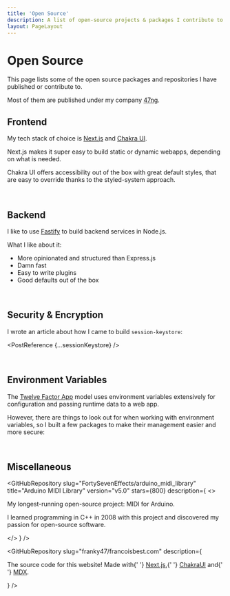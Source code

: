 ```yaml
---
title: 'Open Source'
description: A list of open-source projects & packages I contribute to.
layout: PageLayout
---
```



# Open Source

This page lists some of the open source packages and repositories I have published or contribute to.

Most of them are published under my company [47ng](https://github.com/47ng).

## Frontend

My tech stack of choice is [Next.js](https://nextjs.org) and [Chakra UI](https://chakra-ui.com).

Next.js makes it super easy to build static or dynamic webapps, depending on
what is needed.

Chakra UI offers accessibility out of the box with great default styles, that are
easy to override thanks to the styled-system approach.

<GitHubRepository
  slug="47ng/chakra-next"
  description="Opinionated design system for React, based on Chakra UI + Next.js, written in TypeScript"
  npm="@47ng/chakra-next"
  version="v2.4.2"
/>

<br />

## Backend

I like to use [Fastify](https://fastify.io) to build backend services in Node.js.

What I like about it:

- More opinionated and structured than Express.js
- Damn fast
- Easy to write plugins
- Good defaults out of the box

<GitHubRepository
  slug="47ng/fastify-micro"
  description="Opinionated Node.js microservices framework built on fastify ⚡️"
  npm="fastify-micro"
/>

<GitHubRepository
  slug="fastify-cron"
  description="Run cron jobs alongside your Fastify server 👷"
  npm="fastify-cron"
/>

<br />

## Security & Encryption

<GitHubRepository
  slug="47ng/session-keystore"
  description="Secure cryptographic key storage in the browser and Node.js"
  npm="session-keystore"
/>

I wrote an article about how I came to build `session-keystore`:


<PostReference {...sessionKeystore} />

<GitHubRepository
  slug="47ng/cloak"
  description="Serialized AES-GCM 256 encryption, decryption and key management in the browser & Node.js"
  npm="@47ng/cloak"
/>

<br />

## Environment Variables

The [Twelve Factor App](https://12factor.net/config) model uses environment
variables extensively for configuration and passing runtime data to a web app.

However, there are things to look out for when working with environment
variables, so I built a few packages to make their management easier and more
secure:

<GitHubRepository
  slug="47ng/redact-env"
  description="Redact values of critical environment variables in a string"
  npm="redact-env"
/>

<GitHubRepository
  slug="47ng/env-alias"
  description="Define aliases for environment variables and bind them at runtime"
  npm="env-alias"
/>

<GitHubRepository
  slug="47ng/check-env"
  description="Check that required environment variables are set for your app"
  npm="@47ng/check-env"
/>

<br />

## Miscellaneous

<GitHubRepository
  slug="FortySevenEffects/arduino_midi_library"
  title="Arduino MIDI Library"
  version="v5.0"
  stars={800}
  description={
    <>
      <p>My longest-running open-source project: MIDI for Arduino.</p>
      <p mb={0}>
        I learned programming in C++ in 2008 with this project and discovered my
        passion for open-source software.
      </p>
    </>
  }
/>

<GitHubRepository
  slug="47ng/codec"
  description="Universal conversion of Uint8Array from/into UTF-8, base64url and hex in the browser and Node.js"
  npm="@47ng/codec"
/>

<GitHubRepository
  slug="franky47/francoisbest.com"
  description={
    <p mb={0}>
      The source code for this website! Made with{' '}
      <a href="https://nextjs.org">Next.js</a>,{' '}
      <a href="https://chakra-ui.com">ChakraUI</a> and{' '}
      <a href="https://mdxjs.com/">MDX</a>.
    </p>
  }
/>
